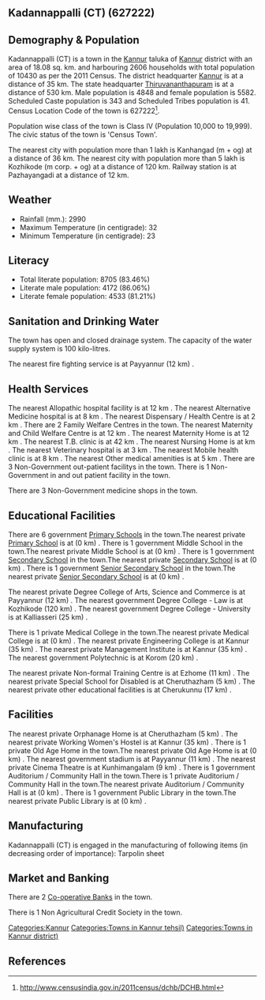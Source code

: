 {{Infobox settlement
| name=Kadannappalli (CT)
| native_name=
| native_name_lang=
| other_name=
| nickname=
| settlement_type=Town
| image_skyline=
| image_alt=
| image_caption=
| pushpin_map=India Kerala
| pushpin_label_position=right
| pushpin_map_alt=
| pushpin_map_caption=Location in Kerala, India
| latd=
| latm=
| lats=
| latNS=
| longd=
| longm=
| longs=
| longEW=
| coordinates_display=inline,title
| subdivision_type=Country
| subdivision_name={{flag|India}}
| subdivision_type1=[[States and territories of India|State]]
| subdivision_name1=Kerala 
| subdivision_type2=[[List of districts of India|District]]
| subdivision_name2=Kannur
| subdivision_type3=Tahsil
| subdivision_name3=Kannur
| website=
| established_title=<!-- Established -->
| established_date=
| founder=
| named_for=
| government_type=
| governing_body=
| unit_pref=Metric
| area_footnotes=
| area_rank=
| area_total_km2=18.08
| elevation_footnotes=
| elevation_m=
| population_total=10430
| population_as_of=2011
| population_rank=
| population_density_km2=576
| population_demonym=
| population_footnotes=
| demographics_type1=Languages=
| demographics1_title1=Official=
| demographics1_info1=[[Malayalam language|Malayalam]]
| timezone1=[[Indian Standard Time|IST]]
| utc_offset1==+5:30
| postal_code_type=[[Postal Index Number|PIN]]
| postal_code=
| area_code_type=Telephone code
| area_code=
| registration_plate=
| blank1_name_sec1=Nearest city
| blank1_info_sec1=[[Kanhangad  (m + og)]]
| blank2_name_sec1=[[Human sex ratio|Sex ratio]]
| blank2_info_sec1=1151
| blank3_name_sec1=Literacy
| blank3_info_sec1=83.46%
| blank1_name_sec2=[[2011 Census of India|2011 census]] code
| blank1_info_sec2=627222
| footnotes=
}}

== Kadannappalli (CT) (627222) ==

== Demography & Population ==

Kadannappalli (CT) is a town in the [[Kannur]] taluka of [[Kannur]] district with an area of 18.08 sq. km. and harbouring 2606 households with total population of 10430 as per the 2011 Census. The district headquarter [[Kannur]] is at a distance of 35 km. The state headquarter [[Thiruvananthapuram]] is at a distance of 530 km. Male population is 4848 and female population is 5582. Scheduled Caste population is 343 and Scheduled Tribes population is 41. Census Location Code of the town is 627222<ref>http://www.censusindia.gov.in/2011census/dchb/DCHB.html</ref>.

Population wise class of the town is Class IV (Population 10,000 to 19,999).
The civic status of the town is 'Census Town'.

The nearest city with population more than 1 lakh is Kanhangad  (m + og) at a distance of 36 km. The nearest city with population more than 5 lakh is Kozhikode (m corp. + og) at a distance of 120 km. Railway station is at Pazhayangadi at a distance of 12 km.


== Weather ==  
* Rainfall (mm.): 2990 
* Maximum Temperature (in centigrade): 32
* Minimum Temperature (in centigrade): 23


== Literacy ==  
* Total literate population: 8705 (83.46%)
* Literate male population: 4172 (86.06%)
* Literate female population: 4533 (81.21%)


== Sanitation and Drinking Water ==  
The town has open and closed drainage system.
The capacity of the water supply system is 100 kilo-litres.

The nearest fire fighting service is at Payyannur (12 km) .


== Health Services ==
The nearest Allopathic hospital facility is at 12 km .
The nearest Alternative Medicine hospital is at 8 km .
The nearest Dispensary / Health Centre is at 2 km .
There are 2 Family Welfare Centres in the town.
The nearest Maternity and Child Welfare Centre is at 12 km .
The nearest Maternity Home is at 12 km .
The nearest T.B. clinic is at 42 km .
The nearest Nursing Home is at  km .
The nearest Veterinary hospital is at 3 km .
The nearest Mobile health clinic is at 8 km .
The nearest Other medical amenities is at 5 km .
There are 3 Non-Government out-patient facilitys in the town.
There is 1 Non-Government in and out patient facility in the town.

There are 3 Non-Government medicine shops in the town.


== Educational Facilities ==
There are 6 government [[Primary School]]s in the town.The nearest private [[Primary School]] is at  (0 km) .
There is 1 government Middle School in the town.The nearest private Middle School is at  (0 km) .
There is 1 government [[Secondary School]] in the town.The nearest private [[Secondary School]] is at  (0 km) .
There is 1 government [[Senior Secondary School]] in the town.The nearest private [[Senior Secondary School]] is at  (0 km) .
 
 
 
 
 
The nearest private Degree College of Arts, Science and Commerce is at Payyannur  (12 km) .
The nearest government Degree College - Law is at Kozhikode (120 km) .
The nearest government Degree College - University is at Kalliasseri (25 km) .
 
There is 1 private Medical College in the town.The nearest private Medical College is at  (0 km) .
The nearest private Engineering College is at Kannur (35 km) .
The nearest private Management Institute is at Kannur (35 km) .
The nearest government Polytechnic is at Korom (20 km) .
 
The nearest private Non-formal Training Centre is at Ezhome (11 km) .
The nearest private Special School for Disabled is at Cheruthazham (5 km) .
The nearest private other educational facilities is at Cherukunnu  (17 km) .


== Facilities ==
The nearest private Orphanage Home is at Cheruthazham (5 km) .
The nearest private Working Women's Hostel is at Kannur (35 km) .
There is 1 private Old Age Home in the town.The nearest private Old Age Home is at  (0 km) .
The nearest government stadium is at Payyannur (11 km) .
The nearest private Cinema Theatre is at Kunhimangalam (9 km) .
There is 1 government Auditorium / Community Hall in the town.There is 1 private Auditorium / Community Hall in the town.The nearest private Auditorium / Community Hall is at  (0 km) .
There is 1 government Public Library in the town.The nearest private Public Library is at  (0 km) .


== Manufacturing ==
Kadannappalli (CT) is engaged in the manufacturing of following items (in decreasing order of importance): Tarpolin  sheet


== Market and Banking ==


There are 2 [[Co-operative Bank]]s in the town.

There is 1 Non Agricultural Credit Society in the town.


[[Categories:Kannur]]
[[Categories:Towns in Kannur tehsil)]]
[[Categories:Towns in Kannur district)]]


== References ==
{{Reflist}}


